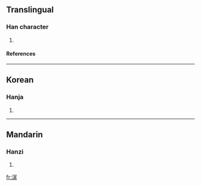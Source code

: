 ==Translingual==
===Han character===
{{Han char|rn=85|rad=水|as=10|sn=13|four=|canj=水月一人 (EBMO)}}
# {{defn|Han|sort=水10}}
====References====
{{Han ref|kx=0639.220|dkj=17932|dj=1046.140|hdz=31709.030|uh=6E95|ud=28309}}

----
==Korean==
===Hanja===
{{ko-hanja|hangeul=몽|eumhun=|rv=mong|mr=mong|y=mong}}
# {{defn|Korean}}

----
==Mandarin==
===Hanzi===
{{cmn-hanzi|pin=[[mèng]] (meng4)|wg=meng<sup>4</sup>}}
# {{defn|Mandarin}}

[[fr:溕]]